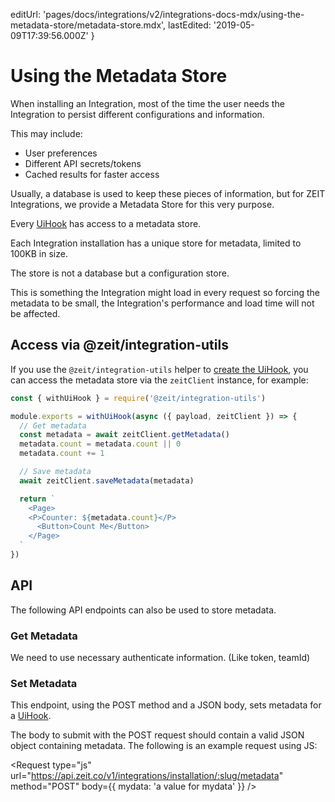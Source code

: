 
  editUrl:
    'pages/docs/integrations/v2/integrations-docs-mdx/using-the-metadata-store/metadata-store.mdx',
  lastEdited: '2019-05-09T17:39:56.000Z'
}

# Using the Metadata Store

When installing an Integration, most of the time the user needs the Integration to persist different configurations and information.

This may include:

- User preferences
- Different API secrets/tokens
- Cached results for faster access

Usually, a database is used to keep these pieces of information, but for ZEIT Integrations, we provide a Metadata Store for this very purpose.

Every [UiHook](#getting-started/creating-a-uihook) has access to a metadata store.

Each Integration installation has a unique store for metadata, limited to 100KB in size.

The store is not a database but a configuration store.

This is something the Integration might load in every request so forcing the metadata to be small, the Integration's performance and load time will not be affected.

## Access via @zeit/integration-utils

If you use the `@zeit/integration-utils` helper to [create the UiHook](#getting-started/creating-a-uihook), you can access the metadata store via the `zeitClient` instance, for example:

```js
const { withUiHook } = require('@zeit/integration-utils')

module.exports = withUiHook(async ({ payload, zeitClient }) => {
  // Get metadata
  const metadata = await zeitClient.getMetadata()
  metadata.count = metadata.count || 0
  metadata.count += 1

  // Save metadata
  await zeitClient.saveMetadata(metadata)

  return `
    <Page>
    <P>Counter: ${metadata.count}</P>
      <Button>Count Me</Button>
    </Page>
  `
})
```

## API

The following API endpoints can also be used to store metadata.

### Get Metadata

<Endpoint
  method="GET"
  url="https://api.zeit.co/v1/integrations/installation/:slug/metadata"
/>

We need to use necessary authenticate information. (Like token, teamId)

### Set Metadata

<Endpoint
  method="POST"
  url="https://api.zeit.co/v1/integrations/installation/:slug/metadata"
/>

This endpoint, using the POST method and a JSON body, sets metadata for a [UiHook](#getting-started/creating-a-uihook).

The body to submit with the POST request should contain a valid JSON object containing metadata. The following is an example request using JS:

<Request
  type="js"
  url="https://api.zeit.co/v1/integrations/installation/:slug/metadata"
  method="POST"
  body={{
    mydata: 'a value for mydata'
  }}
/>
